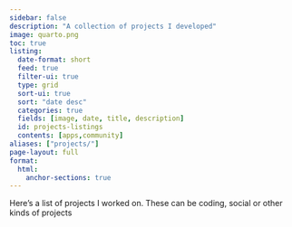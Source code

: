 ```yaml
---
sidebar: false
description: "A collection of projects I developed"
image: quarto.png
toc: true
listing:
  date-format: short
  feed: true
  filter-ui: true
  type: grid
  sort-ui: true
  sort: "date desc"
  categories: true
  fields: [image, date, title, description]
  id: projects-listings
  contents: [apps,community]
aliases: ["projects/"]
page-layout: full
format:
  html:
    anchor-sections: true
---
```


Here's a list of projects I worked on. These can be coding, social or other kinds of projects

::: {#projects-listings}
:::